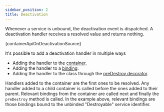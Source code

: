 ```yaml
---
sidebar_position: 2
title: Deactivation
---
```


Whenever a service is unbound, the deactivation event is dispatched. A deactivation handler receives a resolved value and returns nothing.

<CodeBlock language="ts">{containerApiOnDeactivationSource}</CodeBlock>

It's possible to add a deactivation handler in multiple ways

- Adding the handler to the [container](/docs/api/container#ondeactivation).
- Adding the handler to a [binding](/docs/api/binding-syntax#ondeactivation).
- Adding the handler to the class through the [preDestroy decorator](https://github.com/inversify/InversifyJS/blob/master/wiki/pre_destroy.md).

Handlers added to the container are the first ones to be resolved. Any handler added to a child container is called before the ones added to their parent. Relevant bindings from the container are called next and finally the `preDestroy` method is called. In the example above, relevant bindings are those bindings bound to the unbinded "Destroyable" service identifier.
